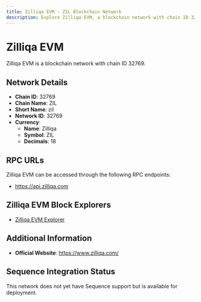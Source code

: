 ```yaml
--- 
title: Zilliqa EVM - ZIL Blockchain Network
description: Explore Zilliqa EVM, a blockchain network with chain ID 32769. Learn about its native currency, Zilliqa, and how to interact with the network.
---
```


# Zilliqa EVM

Zilliqa EVM is a blockchain network with chain ID 32769.

## Network Details

- **Chain ID**: 32769
- **Chain Name**: ZIL
- **Short Name**: zil
- **Network ID**: 32769
- **Currency**: 
  - **Name**: Zilliqa
  - **Symbol**: ZIL
  - **Decimals**: 18

## RPC URLs

Zilliqa EVM can be accessed through the following RPC endpoints:

- https://api.zilliqa.com

## Zilliqa EVM Block Explorers

- [Zilliqa EVM Explorer](https://evmx.zilliqa.com)

## Additional Information

- **Official Website**: https://www.zilliqa.com/

## Sequence Integration Status

This network does not yet have Sequence support but is available for deployment.
